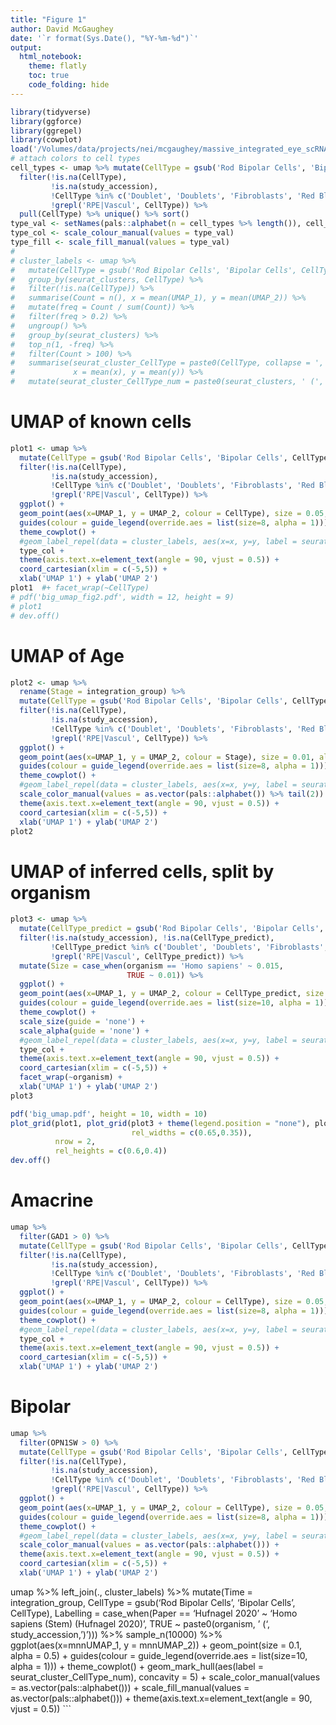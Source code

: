 ```yaml
---
title: "Figure 1"
author: David McGaughey
date: '`r format(Sys.Date(), "%Y-%m-%d")`'
output: 
  html_notebook:
    theme: flatly
    toc: true
    code_folding: hide
---
```

```r
library(tidyverse)
library(ggforce)
library(ggrepel)
library(cowplot)
load('/Volumes/data/projects/nei/mcgaughey/massive_integrated_eye_scRNA/umap_fastMNN__mindist001__pc200_2.Rdata')
# attach colors to cell types
cell_types <- umap %>% mutate(CellType = gsub('Rod Bipolar Cells', 'Bipolar Cells', CellType)) %>% 
  filter(!is.na(CellType), 
         !is.na(study_accession), 
         !CellType %in% c('Doublet', 'Doublets', 'Fibroblasts', 'Red Blood Cells'),
         !grepl('RPE|Vascul', CellType)) %>% 
  pull(CellType) %>% unique() %>% sort()
type_val <- setNames(pals::alphabet(n = cell_types %>% length()), cell_types)
type_col <- scale_colour_manual(values = type_val)
type_fill <- scale_fill_manual(values = type_val)
# 
# cluster_labels <- umap %>% 
#   mutate(CellType = gsub('Rod Bipolar Cells', 'Bipolar Cells', CellType)) %>% 
#   group_by(seurat_clusters, CellType) %>% 
#   filter(!is.na(CellType)) %>% 
#   summarise(Count = n(), x = mean(UMAP_1), y = mean(UMAP_2)) %>% 
#   mutate(freq = Count / sum(Count)) %>% 
#   filter(freq > 0.2) %>% 
#   ungroup() %>% 
#   group_by(seurat_clusters) %>% 
#   top_n(1, -freq) %>% 
#   filter(Count > 100) %>% 
#   summarise(seurat_cluster_CellType = paste0(CellType, collapse = ', '),
#             x = mean(x), y = mean(y)) %>% 
#   mutate(seurat_cluster_CellType_num = paste0(seurat_clusters, ' (', seurat_cluster_CellType, ')'))
```

# UMAP of known cells
```r
plot1 <- umap %>% 
  mutate(CellType = gsub('Rod Bipolar Cells', 'Bipolar Cells', CellType)) %>% 
  filter(!is.na(CellType), 
         !is.na(study_accession), 
         !CellType %in% c('Doublet', 'Doublets', 'Fibroblasts', 'Red Blood Cells'),
         !grepl('RPE|Vascul', CellType)) %>%
  ggplot() + 
  geom_point(aes(x=UMAP_1, y = UMAP_2, colour = CellType), size = 0.05, alpha = 0.1) + 
  guides(colour = guide_legend(override.aes = list(size=8, alpha = 1))) + 
  theme_cowplot() + 
  #geom_label_repel(data = cluster_labels, aes(x=x, y=y, label = seurat_cluster_CellType_num )) +
  type_col + 
  theme(axis.text.x=element_text(angle = 90, vjust = 0.5)) +
  coord_cartesian(xlim = c(-5,5)) +
  xlab('UMAP 1') + ylab('UMAP 2')
plot1  #+ facet_wrap(~CellType)
# pdf('big_umap_fig2.pdf', width = 12, height = 9)
# plot1
# dev.off()
```

# UMAP of Age
```r
plot2 <- umap %>% 
  rename(Stage = integration_group) %>% 
  mutate(CellType = gsub('Rod Bipolar Cells', 'Bipolar Cells', CellType)) %>% 
  filter(!is.na(CellType), 
         !is.na(study_accession), 
         !CellType %in% c('Doublet', 'Doublets', 'Fibroblasts', 'Red Blood Cells'),
         !grepl('RPE|Vascul', CellType)) %>%
  ggplot() + 
  geom_point(aes(x=UMAP_1, y = UMAP_2, colour = Stage), size = 0.01, alpha = 0.01) + 
  guides(colour = guide_legend(override.aes = list(size=8, alpha = 1))) + 
  theme_cowplot() + 
  #geom_label_repel(data = cluster_labels, aes(x=x, y=y, label = seurat_cluster_CellType_num )) +
  scale_color_manual(values = as.vector(pals::alphabet()) %>% tail(2)) + 
  theme(axis.text.x=element_text(angle = 90, vjust = 0.5)) +
  coord_cartesian(xlim = c(-5,5)) +
  xlab('UMAP 1') + ylab('UMAP 2')
plot2
```

# UMAP of inferred cells, split by organism
```r
plot3 <- umap %>% 
  mutate(CellType_predict = gsub('Rod Bipolar Cells', 'Bipolar Cells', CellType)) %>% 
  filter(!is.na(study_accession), !is.na(CellType_predict),
         !CellType_predict %in% c('Doublet', 'Doublets', 'Fibroblasts', 'Red Blood Cells'),
         !grepl('RPE|Vascul', CellType_predict)) %>%
  mutate(Size = case_when(organism == 'Homo sapiens' ~ 0.015,
                          TRUE ~ 0.01)) %>% 
  ggplot() + 
  geom_point(aes(x=UMAP_1, y = UMAP_2, colour = CellType_predict, size = Size), alpha = 0.1) + 
  guides(colour = guide_legend(override.aes = list(size=10, alpha = 1))) + 
  theme_cowplot() + 
  scale_size(guide = 'none') +
  scale_alpha(guide = 'none') +
  #geom_label_repel(data = cluster_labels, aes(x=x, y=y, label = seurat_cluster_CellType_num )) +
  type_col + 
  theme(axis.text.x=element_text(angle = 90, vjust = 0.5)) +
  coord_cartesian(xlim = c(-5,5)) + 
  facet_wrap(~organism) +
  xlab('UMAP 1') + ylab('UMAP 2')
plot3
```

```r
pdf('big_umap.pdf', height = 10, width = 10)
plot_grid(plot1, plot_grid(plot3 + theme(legend.position = "none"), plot2, 
                           rel_widths = c(0.65,0.35)), 
          nrow = 2, 
          rel_heights = c(0.6,0.4))
dev.off()
```

# Amacrine
```r
umap %>% 
  filter(GAD1 > 0) %>% 
  mutate(CellType = gsub('Rod Bipolar Cells', 'Bipolar Cells', CellType)) %>% 
  filter(!is.na(CellType), 
         !is.na(study_accession), 
         !CellType %in% c('Doublet', 'Doublets', 'Fibroblasts', 'Red Blood Cells'),
         !grepl('RPE|Vascul', CellType)) %>%
  ggplot() + 
  geom_point(aes(x=UMAP_1, y = UMAP_2, colour = CellType), size = 0.05, alpha = 0.1) + 
  guides(colour = guide_legend(override.aes = list(size=8, alpha = 1))) + 
  theme_cowplot() + 
  #geom_label_repel(data = cluster_labels, aes(x=x, y=y, label = seurat_cluster_CellType_num )) +
  type_col + 
  theme(axis.text.x=element_text(angle = 90, vjust = 0.5)) +
  coord_cartesian(xlim = c(-5,5)) +
  xlab('UMAP 1') + ylab('UMAP 2')
```

# Bipolar
```r
umap %>% 
  filter(OPN1SW > 0) %>% 
  mutate(CellType = gsub('Rod Bipolar Cells', 'Bipolar Cells', CellType)) %>% 
  filter(!is.na(CellType), 
         !is.na(study_accession), 
         !CellType %in% c('Doublet', 'Doublets', 'Fibroblasts', 'Red Blood Cells'),
         !grepl('RPE|Vascul', CellType)) %>%
  ggplot() + 
  geom_point(aes(x=UMAP_1, y = UMAP_2, colour = CellType), size = 0.05, alpha = 0.1) + 
  guides(colour = guide_legend(override.aes = list(size=8, alpha = 1))) + 
  theme_cowplot() + 
  #geom_label_repel(data = cluster_labels, aes(x=x, y=y, label = seurat_cluster_CellType_num )) +
  scale_color_manual(values = as.vector(pals::alphabet())) + 
  theme(axis.text.x=element_text(angle = 90, vjust = 0.5)) +
  coord_cartesian(xlim = c(-5,5)) +
  xlab('UMAP 1') + ylab('UMAP 2')
```

umap %>% left_join(., cluster_labels) %>% 
  mutate(Time = integration_group,
         CellType = gsub('Rod Bipolar Cells', 'Bipolar Cells', CellType), 
         Labelling = case_when(Paper == 'Hufnagel 2020' ~ 'Homo sapiens (Stem) (Hufnagel 2020)',
                               TRUE ~ paste0(organism, ' (', study_accession, ')'))) %>% 
  sample_n(10000) %>% 
  ggplot(aes(x=mnnUMAP_1, y = mnnUMAP_2)) + 
  geom_point(size = 0.1, alpha = 0.5) + 
  guides(colour = guide_legend(override.aes = list(size=10, alpha = 1))) + 
  theme_cowplot() + 
  geom_mark_hull(aes(label = seurat_cluster_CellType_num), concavity = 5) +
  scale_color_manual(values = as.vector(pals::alphabet())) + 
  scale_fill_manual(values = as.vector(pals::alphabet())) + 
  theme(axis.text.x=element_text(angle = 90, vjust = 0.5))
```

